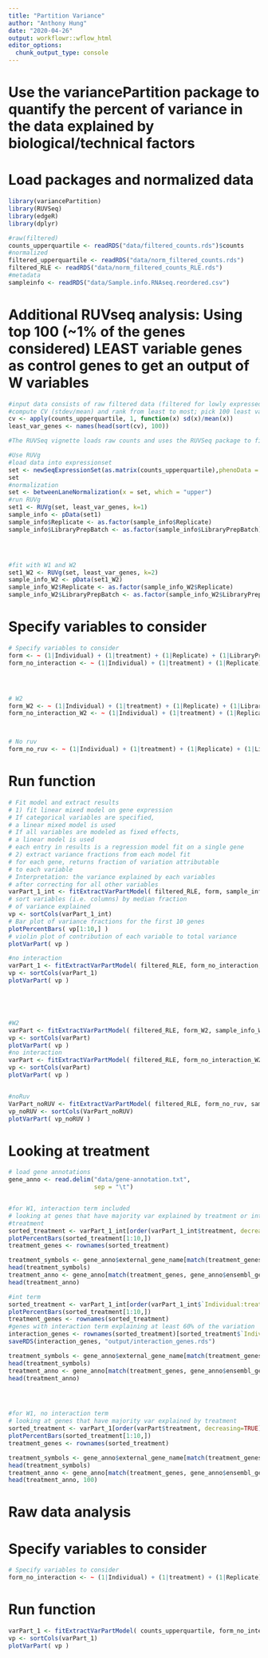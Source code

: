 ```yaml
---
title: "Partition Variance"
author: "Anthony Hung"
date: "2020-04-26"
output: workflowr::wflow_html
editor_options:
  chunk_output_type: console
---
```

# Use the variancePartition package to quantify the percent of variance in the data explained by biological/technical factors

# Load packages and normalized data

```r
library(variancePartition)
library(RUVSeq)
library(edgeR)
library(dplyr)

#raw(filtered)
counts_upperquartile <- readRDS("data/filtered_counts.rds")$counts
#normalized
filtered_upperquartile <- readRDS("data/norm_filtered_counts.rds")
filtered_RLE <- readRDS("data/norm_filtered_counts_RLE.rds")
#metadata
sampleinfo <- readRDS("data/Sample.info.RNAseq.reordered.csv")
```

# Additional RUVseq analysis: Using top 100 (~1% of the genes considered) LEAST variable genes as control genes to get an output of W variables

```r
#input data consists of raw filtered data (filtered for lowly expressed genes)
#compute CV (stdev/mean) and rank from least to most; pick 100 least variable
cv <- apply(counts_upperquartile, 1, function(x) sd(x)/mean(x))
least_var_genes <- names(head(sort(cv), 100))
```

```r
#The RUVSeq vignette loads raw counts and uses the RUVSeq package to filter and normalize data (upper quantile normalization) before performing RUVg. 

#Use RUVg
#load data into expressionset
set <- newSeqExpressionSet(as.matrix(counts_upperquartile),phenoData = data.frame(sampleinfo, row.names=colnames(counts_upperquartile)))
set
#normalization
set <- betweenLaneNormalization(x = set, which = "upper")
#run RUVg
set1 <- RUVg(set, least_var_genes, k=1)
sample_info <- pData(set1)
sample_info$Replicate <- as.factor(sample_info$Replicate)
sample_info$LibraryPrepBatch <- as.factor(sample_info$LibraryPrepBatch)




#fit with W1 and W2
set1_W2 <- RUVg(set, least_var_genes, k=2)
sample_info_W2 <- pData(set1_W2)
sample_info_W2$Replicate <- as.factor(sample_info_W2$Replicate)
sample_info_W2$LibraryPrepBatch <- as.factor(sample_info_W2$LibraryPrepBatch)
```

# Specify variables to consider

```r
# Specify variables to consider
form <- ~ (1|Individual) + (1|treatment) + (1|Replicate) + (1|LibraryPrepBatch) + (1|Individual:treatment) + W_1
form_no_interaction <- ~ (1|Individual) + (1|treatment) + (1|Replicate) + (1|LibraryPrepBatch) + W_1




# W2
form_W2 <- ~ (1|Individual) + (1|treatment) + (1|Replicate) + (1|LibraryPrepBatch) + (1|Individual:treatment) + W_1 + W_2
form_no_interaction_W2 <- ~ (1|Individual) + (1|treatment) + (1|Replicate) + (1|LibraryPrepBatch) + W_1 + W_2



# No ruv
form_no_ruv <- ~ (1|Individual) + (1|treatment) + (1|Replicate) + (1|LibraryPrepBatch)
```

# Run function

```r
# Fit model and extract results
# 1) fit linear mixed model on gene expression
# If categorical variables are specified,
# a linear mixed model is used
# If all variables are modeled as fixed effects,
# a linear model is used
# each entry in results is a regression model fit on a single gene
# 2) extract variance fractions from each model fit
# for each gene, returns fraction of variation attributable
# to each variable
# Interpretation: the variance explained by each variables
# after correcting for all other variables
varPart_1_int <- fitExtractVarPartModel( filtered_RLE, form, sample_info )
# sort variables (i.e. columns) by median fraction
# of variance explained
vp <- sortCols(varPart_1_int)
# Bar plot of variance fractions for the first 10 genes
plotPercentBars( vp[1:10,] )
# violin plot of contribution of each variable to total variance
plotVarPart( vp )

#no interaction
varPart_1 <- fitExtractVarPartModel( filtered_RLE, form_no_interaction, sample_info )
vp <- sortCols(varPart_1)
plotVarPart( vp )





#W2
varPart <- fitExtractVarPartModel( filtered_RLE, form_W2, sample_info_W2 )
vp <- sortCols(varPart)
plotVarPart( vp )
#no interaction
varPart <- fitExtractVarPartModel( filtered_RLE, form_no_interaction_W2, sample_info_W2 )
vp <- sortCols(varPart)
plotVarPart( vp )


#noRuv
VarPart_noRUV <- fitExtractVarPartModel( filtered_RLE, form_no_ruv, sample_info )
vp_noRUV <- sortCols(VarPart_noRUV)
plotVarPart( vp_noRUV )
```

# Looking at treatment

```r
# load gene annotations
gene_anno <- read.delim("data/gene-annotation.txt",
                        sep = "\t")


#for W1, interaction term included
# looking at genes that have majority var explained by treatment or interaction term
#treatment
sorted_treatment <- varPart_1_int[order(varPart_1_int$treatment, decreasing=TRUE),]
plotPercentBars(sorted_treatment[1:10,])
treatment_genes <- rownames(sorted_treatment)

treatment_symbols <- gene_anno$external_gene_name[match(treatment_genes, gene_anno$ensembl_gene_id)]
head(treatment_symbols)
treatment_anno <- gene_anno[match(treatment_genes, gene_anno$ensembl_gene_id),]
head(treatment_anno)

#int term
sorted_treatment <- varPart_1_int[order(varPart_1_int$`Individual:treatment`, decreasing=TRUE),]
plotPercentBars(sorted_treatment[1:10,])
treatment_genes <- rownames(sorted_treatment)
#genes with interaction term explaining at least 60% of the variation
interaction_genes <- rownames(sorted_treatment)[sorted_treatment$`Individual:treatment` > 0.6]
saveRDS(interaction_genes, "output/interaction_genes.rds")

treatment_symbols <- gene_anno$external_gene_name[match(treatment_genes, gene_anno$ensembl_gene_id)]
head(treatment_symbols)
treatment_anno <- gene_anno[match(treatment_genes, gene_anno$ensembl_gene_id),]
head(treatment_anno)




#for W1, no interaction term
# looking at genes that have majority var explained by treatment
sorted_treatment <- varPart_1[order(varPart$treatment, decreasing=TRUE),]
plotPercentBars(sorted_treatment[1:10,])
treatment_genes <- rownames(sorted_treatment)

treatment_symbols <- gene_anno$external_gene_name[match(treatment_genes, gene_anno$ensembl_gene_id)]
head(treatment_symbols)
treatment_anno <- gene_anno[match(treatment_genes, gene_anno$ensembl_gene_id),]
head(treatment_anno, 100)
```


# Raw data analysis

# Specify variables to consider

```r
# Specify variables to consider
form_no_interaction <- ~ (1|Individual) + (1|treatment) + (1|Replicate) + (1|LibraryPrepBatch)
```

# Run function

```r
varPart_1 <- fitExtractVarPartModel( counts_upperquartile, form_no_interaction, sample_info )
vp <- sortCols(varPart_1)
plotVarPart( vp )
```
